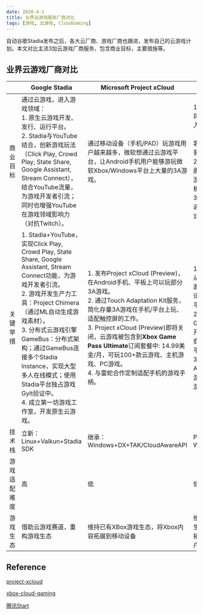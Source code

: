 ```yaml
---
date: 2020-4-1
title: 业界云游戏服务厂商对比
tags: [游戏, 云游戏, CloudGaming]
---
```


自动谷歌Stadia发布之后，各大云厂商、游戏厂商也跟进，发布自己的云游戏计划。本文对比主流3加云游戏厂商服务，包含商业目标，主要措施等。

## 业界云游戏厂商对比

|              | **Google Stadia**                                                                                                                                                                                                                                                                                                                                                                     | **Microsoft Project xCloud**                                                                                                                                                                                                                                                                                                                                | **腾讯Start**                                                                                                                                                          |
| ------------ | ------------------------------------------------------------------------------------------------------------------------------------------------------------------------------------------------------------------------------------------------------------------------------------------------------------------------------------------------------------------------------------- | ----------------------------------------------------------------------------------------------------------------------------------------------------------------------------------------------------------------------------------------------------------------------------------------------------------------------------------------------------------- | ---------------------------------------------------------------------------------------------------------------------------------------------------------------------- |
| 商业目标     | 通过云游戏，进入游戏领域：<br> 1. 原生云游戏开发、发行、运行平台。<br> 2. Stadia与YouTube结合，创新游戏玩法（Click Play, Crowd Play, State Share, Google Assistant, Stream Connect），结合YouTube流量，为游戏开发者引流；同时也增强YouTube在游戏领域影响力（对抗Twitch）。                                                                                                            | 通过移动设备（手机/PAD）玩游戏用户越来越多，微软想通过云游戏平台，让Android手机用户能够游玩微软Xbox/Windows平台上大量的3A游戏。                                                                                                                                                                                                                             | 1. 通过云游戏将腾讯游戏带入家庭客厅（在欧美家庭客厅玩游戏是普遍现象）。 <br> 2. 手机上玩高画质的PC/主机游戏，突破手机算力。 <br> 3. 腾讯先游，通过云游戏方式推广手游。 |
| 关键举措     | 1. Stadia+YouTube，实现Click Play, Crowd Play, State Share, Google Assistant, Stream Connect功能，为游戏开发者引流。 <br> 2. 游戏开发生产力工具：Project Chimera（通过ML自动生成游戏素材）。 <br> 3. 分布式云游戏引擎GameBus：分布式架构；通过GameBus连接多个Stadia Instance，实现大型多人在线模式；使用Stadia平台独占游戏Gylt验证中。 <br> 4. 成立第一坊游戏工作室，开发原生云游戏。 | 1. 发布Project xCloud (Preview)，在Android手机、平板上可以玩部分3A游戏。 <br> 2. 通过Touch Adaptation Kit服务，简化存量3A游戏在手机/平台上玩、适配触控屏的工作。<br> 3. Project xCloud (Preview)即将关闭，云游戏被包含到**Xbox Game Pass Ultimate**订阅套餐中: 14.99美金/月，可玩100+款云游戏、主机游戏、PC游戏。<br> 4. 与雷蛇合作定制适配手机的游戏手柄。 | 1. 腾讯Start，从2019年开始邀测，基于腾讯的WeGame平台接入。<br> 2. 腾讯GameMatrix，开放给游戏厂商游戏云化的平台。<br> 3. 腾讯先游App，开放给游戏厂商推广游戏的平台。    |
| 技术栈       | 立新：Linux+Valkun+Stadia SDK                                                                                                                                                                                                                                                                                                                                                         | 继承：Windows+DX+TAK/CloudAwareAPI                                                                                                                                                                                                                                                                                                                          | PC/主机游戏：Windows+DX                                                                                                                                                |
| 游戏适配难度 | 高                                                                                                                                                                                                                                                                                                                                                                                    | 低                                                                                                                                                                                                                                                                                                                                                          | 低                                                                                                                                                                     |
| 游戏生态     | 借助云游戏赛道，重构游戏生态                                                                                                                                                                                                                                                                                                                                                          | 维持已有XBox游戏生态，将Xbox内容拓展到移动设备                                                                                                                                                                                                                                                                                                              | 维持已有游戏生态，将游戏拓展到更多用户                                                                                                                                 |

## Reference

[project-xcloud](https://www.xbox.com/en-US/xbox-game-streaming/project-xcloud)

[xbox-cloud-gaming](https://www.xbox.com/en-US/xbox-game-pass/cloud-gaming)

[腾讯Start](https://start.qq.com/)
